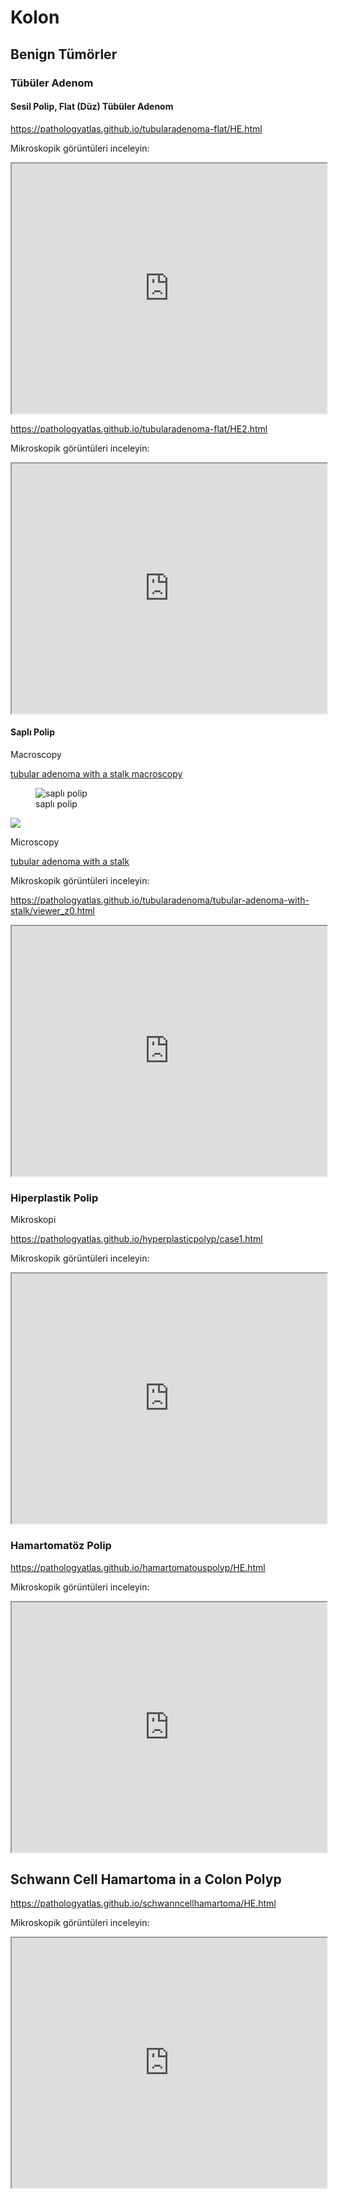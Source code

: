 # Kolon

## Benign Tümörler

### Tübüler Adenom

#### Sesil Polip, Flat (Düz) Tübüler Adenom

<https://pathologyatlas.github.io/tubularadenoma-flat/HE.html>

Mikroskopik görüntüleri inceleyin:

<iframe src="https://pathologyatlas.github.io/tubularadenoma-flat/HE.html" style="height:400px;width:100%;">

</iframe>

<https://pathologyatlas.github.io/tubularadenoma-flat/HE2.html>

Mikroskopik görüntüleri inceleyin:

<iframe src="https://pathologyatlas.github.io/tubularadenoma-flat/HE2.html" style="height:400px;width:100%;">

</iframe>

#### Saplı Polip

Macroscopy

[tubular adenoma with a stalk macroscopy](https://pathologyatlas.github.io/tubularadenoma/tubular-adenoma-with-stalk-macroscopy.jpg)

![saplı polip](https://pathologyatlas.github.io/tubularadenoma/tubular-adenoma-with-stalk-macroscopy.jpg)

<img src="https://pathologyatlas.github.io/tubularadenoma/tubular-adenoma-with-stalk-macroscopy.jpg"></img>



Microscopy

[tubular adenoma with a stalk](https://pathologyatlas.github.io/tubularadenoma/tubular-adenoma-with-stalk.jpeg)

Mikroskopik görüntüleri inceleyin:

<https://pathologyatlas.github.io/tubularadenoma/tubular-adenoma-with-stalk/viewer_z0.html>

<iframe src="https://pathologyatlas.github.io/tubularadenoma/tubular-adenoma-with-stalk/viewer_z0.html" style="height:400px;width:100%;">

</iframe>

### Hiperplastik Polip

Mikroskopi

<https://pathologyatlas.github.io/hyperplasticpolyp/case1.html>

Mikroskopik görüntüleri inceleyin:

<iframe src="https://pathologyatlas.github.io/hyperplasticpolyp/case1.html" style="height:400px;width:100%;">

</iframe>

### Hamartomatöz Polip

<https://pathologyatlas.github.io/hamartomatouspolyp/HE.html>

Mikroskopik görüntüleri inceleyin:

<iframe src="https://pathologyatlas.github.io/hamartomatouspolyp/HE.html" style="height:400px;width:100%;">

</iframe>

## Schwann Cell Hamartoma in a Colon Polyp

<https://pathologyatlas.github.io/schwanncellhamartoma/HE.html>

Mikroskopik görüntüleri inceleyin:

<iframe src="https://pathologyatlas.github.io/schwanncellhamartoma/HE.html" style="height:400px;width:100%;">

</iframe>
